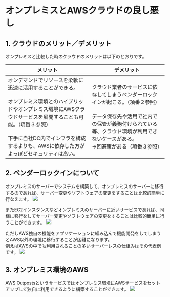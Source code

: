 # オンプレミスとAWSクラウドの良し悪し
## 1. クラウドのメリット／デメリット
オンプレミスと比較した時のクラウドのメリットは以下のとおりです。

| メリット | デメリット |
|-------|-------|
| オンデマンドでリソースを柔軟に迅速に活用することができる。<br/><br/>オンプレミス環境とのハイブリッドやオンプレミス環境にAWSクラウドサービスを展開することも可能。（項番３参照）<br/><br/>下手に自社DC内でインフラを構成するよりも、AWSに依存した方がよっぽどセキュリティは高い。 | クラウド業者のサービスに依存してしまうベンダーロックインが起こる。（項番２参照）<br/><br/>データ保存先や活用で社内での保管が義務付けられている等、クラウド環境が利用できないケースがある。<br/>→回避策がある（項番３参照） |
## 2. ベンダーロックインについて
オンプレミスのサーバーでシステムを構築して、オンプレミスのサーバーに移行するのであれば、サーバー変更やソフトウェアの変更をすることは比較的簡単に行なえます。
![](../../aws_cp_good_and_bad_on-premises_and_aws_cloud_vendor_lockin_onpre_to_onpre.png)

またEC2インスタンスなどオンプレミスのサーバーに近いサービスであれば、同様に移行をしてサーバー変更やソフトウェアの変更をすることは比較的簡単に行うことができます。
![](../../aws_cp_good_and_bad_on-premises_and_aws_cloud_vendor_lockin_ec2_to_onpre.png)

ただしAWS独自の機能をアプリケーションに組み込んで機能開発をしてしまうとAWS以外の環境に移行することが困難になります。  
例えばAWSの中でも利用されることの多いサーバーレスの仕組みはその代表例です。
![](../../aws_cp_good_and_bad_on-premises_and_aws_cloud_vendor_lockin_serverless_to_onpre.png)
## 3. オンプレミス環境のAWS
AWS Outpostsというサービスではオンプレミス環境にAWSサービスをセットアップして独自に利用できるように構築することができます。
![](../../aws_cp_good_and_bad_on-premises_and_aws_cloud_onpre_aws.png)
